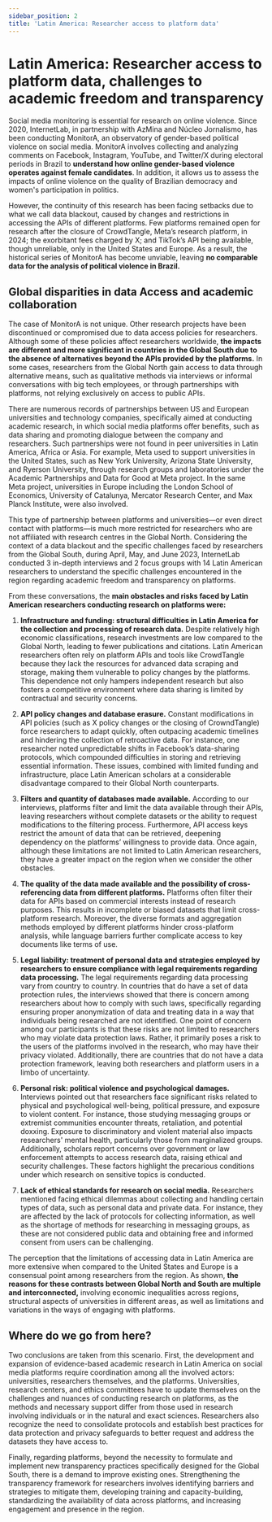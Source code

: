 ```yaml
---
sidebar_position: 2
title: 'Latin America: Researcher access to platform data'
---
```


# Latin America: Researcher access to platform data, challenges to academic freedom and transparency


<AuthorCard
  name="Clarice Tavares"
  avatar="CT"
  position="InternetLab"
  linkedin="https://www.linkedin.com/in/clarice-tavares-370ab3124/"
/>


<AuthorCard
  name="Iná Jost"
  avatar="IJ"
  position="InternetLab"
  linkedin="https://www.linkedin.com/in/iná-jost-491a1a153/"
/>

<LastUpdatedByChip authorOriginal="Iná Jost" createdOn="24.02.2025"/>


Social media monitoring is essential for research on online violence. Since 2020, InternetLab, in partnership with AzMina and Núcleo Jornalismo, has been conducting MonitorA, an observatory of gender-based political violence on social media. MonitorA involves collecting and analyzing comments on Facebook, Instagram, YouTube, and Twitter/X during electoral periods in Brazil to **understand how online gender-based violence operates against female candidates**. In addition, it allows us to assess the impacts of online violence on the quality of Brazilian democracy and women's participation in politics.

However, the continuity of this research has been facing setbacks due to what we call data blackout, caused by changes and restrictions in accessing the APIs of different platforms. Few platforms remained open for research after the closure of CrowdTangle, Meta’s research platform, in 2024; the exorbitant fees charged by X; and TikTok’s API being available, though unreliable, only in the United States and Europe. As a result, the historical series of MonitorA has become unviable, leaving **no comparable data for the analysis of political violence in Brazil.**

## Global disparities in data Access and academic collaboration

The case of MonitorA is not unique. Other research projects have been discontinued or compromised due to data access policies for researchers. Although some of these policies affect researchers worldwide, **the impacts are different and more significant in countries in the Global South due to the absence of alternatives beyond the APIs provided by the platforms.** In some cases, researchers from the Global North gain access to data through alternative means, such as qualitative methods via interviews or informal conversations with big tech employees, or through partnerships with platforms, not relying exclusively on access to public APIs.

There are numerous records of partnerships between US and European universities and technology companies, specifically aimed at conducting academic research, in which social media platforms offer benefits, such as data sharing and promoting dialogue between the company and researchers. Such partnerships were not found in peer universities in Latin America, Africa or Asia. For example, Meta used to support universities in the United States, such as New York University, Arizona State University, and Ryerson University, through research groups and laboratories under the Academic Partnerships and Data for Good at Meta project. In the same Meta project, universities in Europe including the London School of Economics, University of Catalunya, Mercator Research Center, and Max Planck Institute, were also involved. 

This type of partnership between platforms and universities—or even direct contact with platforms—is much more restricted for researchers who are not affiliated with research centres in the Global North. Considering the context of a data blackout and the specific challenges faced by researchers from the Global South, during April, May, and June 2023, InternetLab conducted 3 in-depth interviews and 2 focus groups with 14 Latin American researchers to understand the specific challenges encountered in the region regarding academic freedom and transparency on platforms. 

From these conversations, the **main obstacles and risks faced by Latin American researchers conducting research on platforms were:**

1. **Infrastructure and funding: structural difficulties in Latin America for the collection and processing of research data.** Despite relatively high economic classifications, research investments are low compared to the Global North, leading to fewer publications and citations. Latin American researchers often rely on platform APIs and tools like CrowdTangle because they lack the resources for advanced data scraping and storage, making them vulnerable to policy changes by the platforms. This dependence not only hampers independent research but also fosters a competitive environment where data sharing is limited by contractual and security concerns.

2. **API policy changes and database erasure.** Constant modifications in API policies (such as X policy changes or the closing of CrowndTangle) force researchers to adapt quickly, often outpacing academic timelines and hindering the collection of retroactive data. For instance, one researcher noted unpredictable shifts in Facebook’s data-sharing protocols, which compounded difficulties in storing and retrieving essential information. These issues, combined with limited funding and infrastructure, place Latin American scholars at a considerable disadvantage compared to their Global North counterparts.

3. **Filters and quantity of databases made available.** According to our interviews, platforms filter and limit the data available through their APIs, leaving researchers without complete datasets or the ability to request modifications to the filtering process. Furthermore, API access keys restrict the amount of data that can be retrieved, deepening dependency on the platforms’ willingness to provide data. Once again, although these limitations are not limited to Latin American researchers, they have a greater impact on the region when we consider the other obstacles. 

4. **The quality of the data made available and the possibility of cross-referencing data from different platforms.** Platforms often filter their data for APIs based on commercial interests instead of research purposes. This results in incomplete or biased datasets that limit cross-platform research. Moreover, the diverse formats and aggregation methods employed by different platforms hinder cross-platform analysis, while language barriers further complicate access to key documents like terms of use.

5. **Legal liability: treatment of personal data and strategies employed by researchers to ensure compliance with legal requirements regarding data processing.** The legal requirements regarding data processing vary from country to country.  In countries that do have a set of data protection rules, the interviews showed that there is concern among researchers about how to comply with such laws, specifically regarding ensuring proper anonymization of data and treating data in a way that individuals being researched are not identified. One point of concern among our participants is that these risks are not limited to researchers who may violate data protection laws. Rather, it primarily poses a risk to the users of the platforms involved in the research, who may have their privacy violated. Additionally, there are countries that do not have a data protection framework, leaving both researchers and platform users in a limbo of uncertainty. 

6. **Personal risk: political violence and psychological damages.** Interviews pointed out that researchers face significant risks related to physical and psychological well-being, political pressure, and exposure to violent content. For instance, those studying messaging groups or extremist communities encounter threats, retaliation, and potential doxxing. Exposure to discriminatory and violent material also impacts researchers' mental health, particularly those from marginalized groups. Additionally, scholars report concerns over government or law enforcement attempts to access research data, raising ethical and security challenges. These factors highlight the precarious conditions under which research on sensitive topics is conducted.

7. **Lack of ethical standards for research on social media.** Researchers mentioned facing ethical dilemmas about collecting and handling certain types of data, such as personal data and private data. For instance, they are affected by the lack of protocols for collecting information, as well as the shortage of methods for researching in messaging groups, as these are not considered public data and obtaining free and informed consent from users can be challenging. 

The perception that the limitations of accessing data in Latin America are more extensive when compared to the United States and Europe is a consensual point among researchers from the region. As shown, **the reasons for these contrasts between Global North and South are multiple and interconnected,** involving economic inequalities across regions, structural aspects of universities in different areas, as well as limitations and variations in the ways of engaging with platforms.

## Where do we go from here?

Two conclusions are taken from this scenario. First, the development and expansion of evidence-based academic research in Latin America on social media platforms require coordination among all the involved actors: universities, researchers themselves, and the platforms. Universities, research centers, and ethics committees have to update themselves on the challenges and nuances of conducting research on platforms, as the methods and necessary support differ from those used in research involving individuals or in the natural and exact sciences. Researchers also recognize the need to consolidate protocols and establish best practices for data protection and privacy safeguards to better request and address the datasets they have access to. 

Finally, regarding platforms, beyond the necessity to formulate and implement new transparency practices specifically designed for the Global South, there is a demand to improve existing ones. Strengthening the transparency framework for researchers involves identifying barriers and strategies to mitigate them, developing training and capacity-building, standardizing the availability of data across platforms, and increasing engagement and presence in the region.
